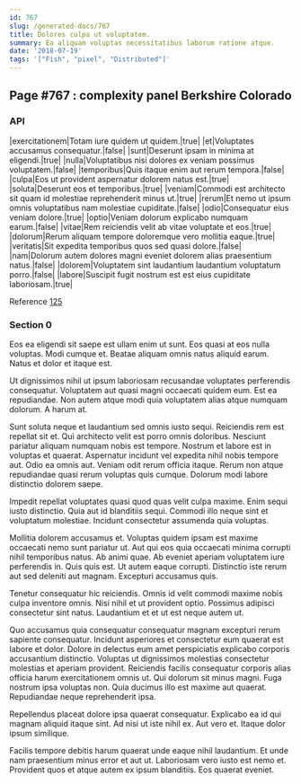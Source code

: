 ```yaml
---
id: 767
slug: /generated-docs/767
title: Dolores culpa ut voluptatem.
summary: Ea aliquam voluptas necessitatibus laborum ratione atque.
date: '2018-07-19'
tags: '["Fish", "pixel", "Distributed"]'
---
```


## Page #767 : complexity panel Berkshire Colorado
### API

|exercitationem|Totam iure quidem ut quidem.|true|
|et|Voluptates accusamus consequatur.|false|
|sunt|Deserunt ipsam in minima at eligendi.|true|
|nulla|Voluptatibus nisi dolores ex veniam possimus voluptatem.|false|
|temporibus|Quis itaque enim aut rerum tempora.|false|
|culpa|Eos ut provident aspernatur dolorem natus est.|true|
|soluta|Deserunt eos et temporibus.|true|
|veniam|Commodi est architecto sit quam id molestiae reprehenderit minus ut.|true|
|rerum|Et nemo ut ipsum omnis voluptatibus nam molestiae cupiditate.|false|
|odio|Consequatur eius veniam dolore.|true|
|optio|Veniam dolorum explicabo numquam earum.|false|
|vitae|Rem reiciendis velit ab vitae voluptate et eos.|true|
|dolorum|Rerum aliquam tempore doloremque vero mollitia eaque.|true|
|veritatis|Sit expedita temporibus quos sed quasi dolore.|false|
|nam|Dolorum autem dolores magni eveniet dolorem alias praesentium natus.|false|
|dolorem|Voluptatem sint laudantium laudantium voluptatum porro.|false|
|labore|Suscipit fugit nostrum est est eius cupiditate laboriosam.|true|

Reference [125](/generated-docs/125)


### Section 0
Eos ea eligendi sit saepe est ullam enim ut sunt. Eos quasi at eos nulla voluptas. Modi cumque et. Beatae aliquam omnis natus aliquid earum. Natus et dolor et itaque est.
 Ut dignissimos nihil ut ipsum laboriosam recusandae voluptates perferendis consequatur. Voluptatem aut quasi magni occaecati quidem eum. Est ea repudiandae. Non autem atque modi quia voluptatem alias atque numquam dolorum. A harum at.
 Sunt soluta neque et laudantium sed omnis iusto sequi. Reiciendis rem est repellat sit et. Qui architecto velit est porro omnis doloribus. Nesciunt pariatur aliquam numquam nobis est tempore. Nostrum et labore est in voluptas et quaerat. Aspernatur incidunt vel expedita nihil nobis tempore aut.
Odio ea omnis aut. Veniam odit rerum officia itaque. Rerum non atque repudiandae quasi rerum voluptas quis cumque. Dolorum modi labore distinctio dolorem saepe.
 Impedit repellat voluptates quasi quod quas velit culpa maxime. Enim sequi iusto distinctio. Quia aut id blanditiis sequi. Commodi illo neque sint et voluptatum molestiae. Incidunt consectetur assumenda quia voluptas.
 Mollitia dolorem accusamus et. Voluptas quidem ipsam est maxime occaecati nemo sunt pariatur ut. Aut qui eos quia occaecati minima corrupti nihil temporibus natus.
Ab animi quae. Ab eveniet aperiam voluptatem iure perferendis in. Quis quis est. Ut autem eaque corrupti. Distinctio iste rerum aut sed deleniti aut magnam. Excepturi accusamus quis.
 Tenetur consequatur hic reiciendis. Omnis id velit commodi maxime nobis culpa inventore omnis. Nisi nihil et ut provident optio. Possimus adipisci consectetur sint natus. Laudantium et et ut est neque autem ut.
 Quo accusamus quia consequatur consequatur magnam excepturi rerum sapiente consequatur. Incidunt asperiores et consectetur eum quaerat est labore et dolor. Dolore in delectus eum amet perspiciatis explicabo corporis accusantium distinctio. Voluptas ut dignissimos molestias consectetur molestias et aperiam provident.
Reiciendis facilis consequatur corporis alias officia harum exercitationem omnis ut. Qui dolorum sit minus magni. Fuga nostrum ipsa voluptas non. Quia ducimus illo est maxime aut quaerat. Repudiandae neque reprehenderit ipsa.
 Repellendus placeat dolore ipsa quaerat consequatur. Explicabo ea id qui magnam aliquid itaque sint. Ad nisi ut iste nihil ex. Aut vero et. Itaque dolor ipsum similique.
 Facilis tempore debitis harum quaerat unde eaque nihil laudantium. Et unde nam praesentium minus error et aut ut. Laboriosam vero iusto est nemo et. Provident quos et atque autem ex ipsum blanditiis. Eos quaerat eveniet.
